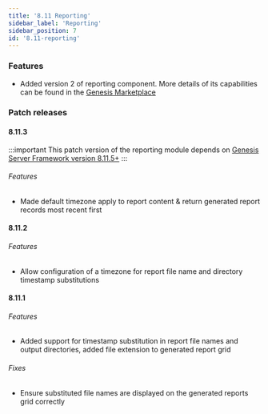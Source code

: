 ```yaml
---
title: '8.11 Reporting'
sidebar_label: 'Reporting'
sidebar_position: 7
id: '8.11-reporting'
---
```


### Features

* Added version 2 of reporting component. More details of its capabilities can be found in the [Genesis Marketplace](https://genesis.global/marketplace/reporting/)

### Patch releases

#### 8.11.3

:::important
This patch version of the reporting module depends on [Genesis Server Framework version 8.11.5+](/release-notes/platform/8/8.11/#8115)
:::

###### Features

* Made default timezone apply to report content & return generated report records most recent first 

#### 8.11.2

###### Features

* Allow configuration of a timezone for report file name and directory timestamp substitutions 

#### 8.11.1

###### Features

* Added support for timestamp substitution in report file names and output directories, added file extension to generated report grid 

###### Fixes

* Ensure substituted file names are displayed on the generated reports grid correctly


